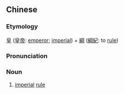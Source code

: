 {{also|皇纲}}
==Chinese==
{{zh-forms|s=皇纲}}

===Etymology===
[[皇]] ([[皇帝]]: [[emperor]]; [[imperial]]) + [[綱]] ([[綱紀]]: to [[rule]])

===Pronunciation===
{{zh-pron
|m=huánggāng
|cat=n
}}

===Noun===
{{zh-noun}}

# {{lb|zh|archaic}} [[imperial]] [[rule]]